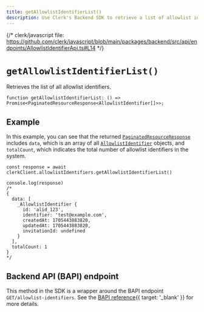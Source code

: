```yaml
---
title: getAllowlistIdentifierList()
description: Use Clerk's Backend SDK to retrieve a list of allowlist identifiers.
---
```


{/* clerk/javascript file: https://github.com/clerk/javascript/blob/main/packages/backend/src/api/endpoints/AllowlistIdentifierApi.ts#L14 */}

# `getAllowlistIdentifierList()`

Retrieves the list of all allowlist identifiers.

```tsx {{ prettier: false }}
function getAllowlistIdentifierList: () => Promise<PaginatedResourceResponse<AllowlistIdentifier[]>>;
```

## Example

In this example, you can see that the returned [`PaginatedResourceResponse`](/docs/references/backend/types/paginated-resource-response) includes `data`, which is an array of all [`AllowlistIdentifier`](/docs/references/backend/types/backend-allowlist-identifier) objects, and `totalCount`, which indicates the total number of allowlist identifiers in the system.

```tsx
const response = await clerkClient.allowlistIdentifiers.getAllowlistIdentifierList()

console.log(response)
/*
{
  data: [
    _AllowlistIdentifier {
      id: 'alid_123',
      identifier: 'test@example.com',
      createdAt: 1705443883820,
      updatedAt: 1705443883820,
      invitationId: undefined
    }
  ],
  totalCount: 1
}
*/
```

## Backend API (BAPI) endpoint

This method in the SDK is a wrapper around the BAPI endpoint `GET/allowlist-identifiers`. See the [BAPI reference](/docs/reference/backend-api/tag/Allow-list-Block-list#operation/ListAllowlistIdentifiers){{ target: '_blank' }} for more details.
